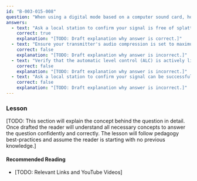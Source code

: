 ```yaml
---
id: "B-003-015-008"
question: "When using a digital mode based on a computer sound card, how can you verify that the transmit audio level is NOT excessive?"
answers:
  - text: "Ask a local station to confirm your signal is free of splatter"
    correct: true
    explanation: "[TODO: Draft explanation why answer is correct.]"
  - text: "Ensure your transmitter's audio compression is set to maximum"
    correct: false
    explanation: "[TODO: Draft explanation why answer is incorrect.]"
  - text: "Verify that the automatic level control (ALC) is actively limiting every transmission"
    correct: false
    explanation: "[TODO: Draft explanation why answer is incorrect.]"
  - text: "Ask a local station to confirm your signal can be successfully decoded"
    correct: false
    explanation: "[TODO: Draft explanation why answer is incorrect.]"
---
```


### Lesson

[TODO: This section will explain the concept behind the question in detail. Once drafted the reader will understand all necessary concepts to answer the question confidently and correctly. The lesson will follow pedagogy best-practices and assume the reader is starting with no previous knowledge.]

#### Recommended Reading

- [TODO: Relevant Links and YouTube Videos]
